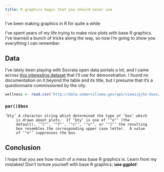 ```yaml
---
title: R graphics magic that you should never use
---
```

I've been making graphics in R for quite a while

I've spent years of my life trying to make nice plots with base R
graphics. I've learned a bunch of tricks along the way, so now I'm
going to show you everything I can remember.

## Data
I've lately been playing with Socrata open data portals a lot,
and I came across
[this interesting dataset](https://data.somervillema.gov/dataset/Results-of-2011-Wellbeing-Study/pjhx-dusc)
that I'll use for demonstration.
I found no documentation on it beyond the table and its title,
but I presume that it's a questionnaire commissioned by the city.

```r
wellness <- read.csv('http://data.somervillema.gov/api/views/pjhx-dusc/rows.csv?accessType=DOWNLOAD')
```

### `par()$box`

    ‘bty’ A character string which determined the type of ‘box’ which
         is drawn about plots.  If ‘bty’ is one of ‘"o"’ (the
         default), ‘"l"’, ‘"7"’, ‘"c"’, ‘"u"’, or ‘"]"’ the resulting
         box resembles the corresponding upper case letter.  A value
         of ‘"n"’ suppresses the box.

## Conclusion
I hope that you see how much of a mess base R graphics is.
Learn from my mistakes! Don't torture yourself with base R graphics;
**use ggplot**!
